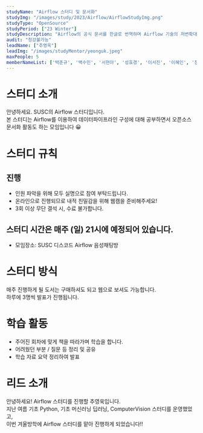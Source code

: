 ```yaml
---
studyName: "Airflow 스터디 및 문서화"
studyImg: "/images/study/2023/Airflow/AirflowStudyImg.png"
studyType: "OpenSource"
studyPeriod: ["23 Winter"]
studyDescription: "Airflow의 공식 문서를 한글로 번역하며 Airflow 기술의 저변확대에 기여합니다."
audit: "청강불가능"
leadName: ["추영욱"]
leadImg: "/images/studyMentor/yeonguk.jpeg"
maxPeople: 5
memberNameList: ['박준규', '백수민', '서현아', '성효경', '이서진', '이혜인', '장민서', '조민성', '최담록', '추영욱', '황은지']
---
```


# 스터디 소개

안녕하세요. SUSC의 Airflow 스터디입니다.  
본 스터디는 Airflow를 이용하여 데이터파이프라인 구성에 대해 공부하면서 오픈소스 문서화 활동도 하는 모임입니다 😀

# 스터디 규칙
## 진행
- 인원 파악을 위해 모두 실명으로 참여 부탁드립니다.
- 온라인으로 진행되므로 내적 친밀감을 위해 웹캠을 준비해주세요!
- 3회 이상 무단 결석 시, 수료 불가합니다.

## 스터디 시간은 매주 (일) 21시에 예정되어 있습니다.
- 모임장소: SUSC 디스코드 Airflow 음성채팅방

# 스터디 방식
매주 진행하게 될 도서는 구매하셔도 되고 웹으로 보셔도 가능합니다.    
하루에 3명씩 발표가 진행됩니다.

# 학습 활동
- 주어진 회차에 맞게 책을 따라가며 학습을 합니다.
- 어려웠던 부분 / 질문 등 정리 및 공유
- 학습 자료 요약 정리하여 발표

# 리드 소개
안녕하세요! Airflow 스터디를 진행할 추영욱입니다.  
지난 여름 기초 Python, 기초 머신러닝 딥러닝, ComputerVision 스터디를 운영했었고,  
이번 겨울방학에 Airflow 스터디를 맡아 진행하게 되었습니다!!  
